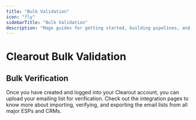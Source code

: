 ```yaml
---
title: "Bulk Validation"
icon: "fly"
sidebarTitle: "Bulk Validation"
description: "Mage guides for getting started, building pipelines, and more."
---
```


# Clearout Bulk Validation

## Bulk Verification
Once you have created and logged into your Clearout account, you can upload your emailing list for verification. Check out the integration pages to know more about importing, verifying, and exporting the email lists from all major ESPs and CRMs.

